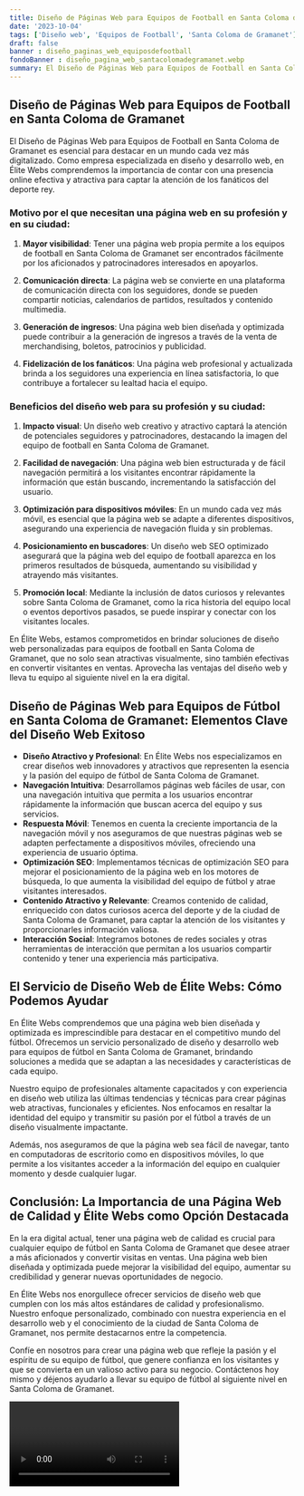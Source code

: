 ```yaml
---
title: Diseño de Páginas Web para Equipos de Football en Santa Coloma de Gramanet
date: '2023-10-04'
tags: ['Diseño web', 'Equipos de Football', 'Santa Coloma de Gramanet']
draft: false
banner : diseño_paginas_web_equiposdefootball
fondoBanner : diseño_pagina_web_santacolomadegramanet.webp
summary: El Diseño de Páginas Web para Equipos de Football en Santa Coloma de Gramanet es esencial para destacar en un mundo cada vez más digitalizado. Como empresa especializada en diseño y desarrollo web, en Élite Webs comprendemos la importancia de contar con una presencia online efectiva y atractiva para captar la atención de los fanáticos del deporte rey.
---
```


## Diseño de Páginas Web para Equipos de Football en Santa Coloma de Gramanet

El Diseño de Páginas Web para Equipos de Football en Santa Coloma de Gramanet es esencial para destacar en un mundo cada vez más digitalizado. Como empresa especializada en diseño y desarrollo web, en Élite Webs comprendemos la importancia de contar con una presencia online efectiva y atractiva para captar la atención de los fanáticos del deporte rey.

### Motivo por el que necesitan una página web en su profesión y en su ciudad:

1. **Mayor visibilidad**: Tener una página web propia permite a los equipos de football en Santa Coloma de Gramanet ser encontrados fácilmente por los aficionados y patrocinadores interesados en apoyarlos. 

2. **Comunicación directa**: La página web se convierte en una plataforma de comunicación directa con los seguidores, donde se pueden compartir noticias, calendarios de partidos, resultados y contenido multimedia.

3. **Generación de ingresos**: Una página web bien diseñada y optimizada puede contribuir a la generación de ingresos a través de la venta de merchandising, boletos, patrocinios y publicidad.

4. **Fidelización de los fanáticos**: Una página web profesional y actualizada brinda a los seguidores una experiencia en línea satisfactoria, lo que contribuye a fortalecer su lealtad hacia el equipo.

### Beneficios del diseño web para su profesión y su ciudad:

1. **Impacto visual**: Un diseño web creativo y atractivo captará la atención de potenciales seguidores y patrocinadores, destacando la imagen del equipo de football en Santa Coloma de Gramanet.

2. **Facilidad de navegación**: Una página web bien estructurada y de fácil navegación permitirá a los visitantes encontrar rápidamente la información que están buscando, incrementando la satisfacción del usuario.

3. **Optimización para dispositivos móviles**: En un mundo cada vez más móvil, es esencial que la página web se adapte a diferentes dispositivos, asegurando una experiencia de navegación fluida y sin problemas.

4. **Posicionamiento en buscadores**: Un diseño web SEO optimizado asegurará que la página web del equipo de football aparezca en los primeros resultados de búsqueda, aumentando su visibilidad y atrayendo más visitantes.

5. **Promoción local**: Mediante la inclusión de datos curiosos y relevantes sobre Santa Coloma de Gramanet, como la rica historia del equipo local o eventos deportivos pasados, se puede inspirar y conectar con los visitantes locales.

En Élite Webs, estamos comprometidos en brindar soluciones de diseño web personalizadas para equipos de football en Santa Coloma de Gramanet, que no solo sean atractivas visualmente, sino también efectivas en convertir visitantes en ventas. Aprovecha las ventajas del diseño web y lleva tu equipo al siguiente nivel en la era digital.

<GifSeo />

<Cta />

## Diseño de Páginas Web para Equipos de Fútbol en Santa Coloma de Gramanet: Elementos Clave del Diseño Web Exitoso

- **Diseño Atractivo y Profesional**: En Élite Webs nos especializamos en crear diseños web innovadores y atractivos que representen la esencia y la pasión del equipo de fútbol de Santa Coloma de Gramanet.
- **Navegación Intuitiva**: Desarrollamos páginas web fáciles de usar, con una navegación intuitiva que permita a los usuarios encontrar rápidamente la información que buscan acerca del equipo y sus servicios.
- **Respuesta Móvil**: Tenemos en cuenta la creciente importancia de la navegación móvil y nos aseguramos de que nuestras páginas web se adapten perfectamente a dispositivos móviles, ofreciendo una experiencia de usuario óptima.
- **Optimización SEO**: Implementamos técnicas de optimización SEO para mejorar el posicionamiento de la página web en los motores de búsqueda, lo que aumenta la visibilidad del equipo de fútbol y atrae visitantes interesados.
- **Contenido Atractivo y Relevante**: Creamos contenido de calidad, enriquecido con datos curiosos acerca del deporte y de la ciudad de Santa Coloma de Gramanet, para captar la atención de los visitantes y proporcionarles información valiosa.
- **Interacción Social**: Integramos botones de redes sociales y otras herramientas de interacción que permitan a los usuarios compartir contenido y tener una experiencia más participativa.

## El Servicio de Diseño Web de Élite Webs: Cómo Podemos Ayudar

En Élite Webs comprendemos que una página web bien diseñada y optimizada es imprescindible para destacar en el competitivo mundo del fútbol. Ofrecemos un servicio personalizado de diseño y desarrollo web para equipos de fútbol en Santa Coloma de Gramanet, brindando soluciones a medida que se adaptan a las necesidades y características de cada equipo.

Nuestro equipo de profesionales altamente capacitados y con experiencia en diseño web utiliza las últimas tendencias y técnicas para crear páginas web atractivas, funcionales y eficientes. Nos enfocamos en resaltar la identidad del equipo y transmitir su pasión por el fútbol a través de un diseño visualmente impactante.

Además, nos aseguramos de que la página web sea fácil de navegar, tanto en computadoras de escritorio como en dispositivos móviles, lo que permite a los visitantes acceder a la información del equipo en cualquier momento y desde cualquier lugar.

## Conclusión: La Importancia de una Página Web de Calidad y Élite Webs como Opción Destacada

En la era digital actual, tener una página web de calidad es crucial para cualquier equipo de fútbol en Santa Coloma de Gramanet que desee atraer a más aficionados y convertir visitas en ventas. Una página web bien diseñada y optimizada puede mejorar la visibilidad del equipo, aumentar su credibilidad y generar nuevas oportunidades de negocio.

En Élite Webs nos enorgullece ofrecer servicios de diseño web que cumplen con los más altos estándares de calidad y profesionalismo. Nuestro enfoque personalizado, combinado con nuestra experiencia en el desarrollo web y el conocimiento de la ciudad de Santa Coloma de Gramanet, nos permite destacarnos entre la competencia.

Confíe en nosotros para crear una página web que refleje la pasión y el espíritu de su equipo de fútbol, que genere confianza en los visitantes y que se convierta en un valioso activo para su negocio. Contáctenos hoy mismo y déjenos ayudarlo a llevar su equipo de fútbol al siguiente nivel en Santa Coloma de Gramanet.

<Video />

<CtaBot job='Equipos de Football' city='Santa Coloma de Gramanet'/>

<Gmaps query='Santa Coloma de Gramanet+españa+maps' />